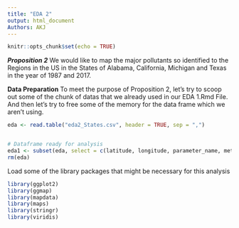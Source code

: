 ```yaml
---
title: "EDA 2"
output: html_document
Authors: AKJ
---
```


```r
knitr::opts_chunk$set(echo = TRUE)
```

***Proposition 2***
We would like to map the major pollutants so identified to the Regions in the US in the States of Alabama, California, Michigan and Texas in the year of 1987 and 2017. 


**Data Preparation**
To meet the purpose of Proposition 2, let's try to scoop out some of the chunk of datas that we already used in our EDA 1.Rmd File. And then let's try to free some of the memory for the data frame which we aren't using. 

```r
eda <- read.table("eda2_States.csv", header = TRUE, sep = ",")


# Dataframe ready for analysis
eda1 <- subset(eda, select = c(latitude, longitude, parameter_name, method_name, year, arithmetic_mean, arithmetic_standard_dev, state_name))
rm(eda)
```

Load some of the library packages that might be necessary for this analysis
```r
library(ggplot2)
library(ggmap)
library(mapdata)
library(maps)
library(stringr)
library(viridis)
```





